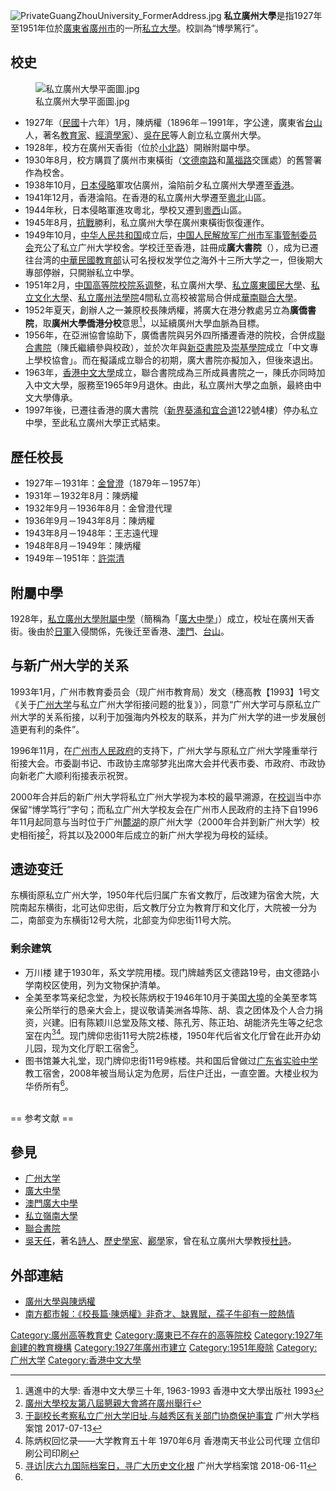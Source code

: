 
[[File:PrivateGuangZhouUniversity_FormerAddress.jpg|thumb]]
'''私立廣州大學'''是指1927年至1951年位於[[廣東省|廣東省]][[廣州市|廣州市]]的一所[[私立大學|私立大學]]。校訓為“博學篤行”。

== 校史 ==
[[File:私立廣州大學平面圖.jpg|thumb]]
*1927年（[[中華民國|民國]]十六年）1月，陳炳權（1896年－1991年，字公達，廣東省[[台山市|台山]]人，著名[[教育家|教育家]]、[[經濟學家|經濟學家]]）、[[吳在民|吳在民]]等人創立私立廣州大學。
*1928年，校方在廣州天香街（位於[[小北路|小北路]]）開辦附屬中學。
*1930年8月，校方購買了廣州市東橫街（[[文德路|文德南路]]和[[萬福路|萬福路]]交匯處）的舊警署作為校舍。
*1938年10月，[[日本|日本]][[侵略|侵略]]軍攻佔廣州，淪陷前夕私立廣州大學遷至[[香港|香港]]。
*1941年12月，香港淪陷。在香港的私立廣州大學遷至[[粵北|粵北]]山區。
*1944年秋，日本侵略軍進攻粵北，學校又遷到[[粵西|粵西]]山區。
*1945年8月，[[抗戰|抗戰]]勝利，私立廣州大學在廣州東橫街恢復運作。
*1949年10月，[[中华人民共和国|中华人民共和国]]成立后，[[中国人民解放军广州市军事管制委员会|中国人民解放军广州市军事管制委员会]]充公了私立广州大学校舍。学校迁至香港，註冊成'''廣大書院'''（{{lang|en|Canton College}}），成为已遷往台湾的[[中華民國教育部|中華民國教育部]]认可名授权发学位之海外十三所大学之一，但後期大專部停辦，只開辦私立中學。
*1951年2月，[[中国高等院校院系调整|中国高等院校院系调整]]，私立廣州大學、[[私立廣東國民大學|私立廣東國民大學]]、[[私立文化大學|私立文化大學]]、[[私立廣州法學院|私立廣州法學院]]4間私立高校被當局合併成[[華南聯合大學|華南聯合大學]]。
*1952年夏天，創辦人之一兼原校長陳炳權，將廣大在港分教處另立為'''廣僑書院'''，取'''廣州大學僑港分校'''意思<ref>邁進中的大學: 香港中文大學三十年, 1963-1993 香港中文大學出版社 1993</ref>，以延續廣州大學血脈為目標。
*1956年，在亞洲協會協助下，廣僑書院與另外四所播遷香港的院校，合併成[[聯合書院|聯合書院]]（陳氏繼續參與校政），並於次年與[[新亞書院|新亞書院]]及[[崇基學院|崇基學院]]成立「中文專上學校協會」。而在擬議成立聯合的初期，廣大書院亦擬加入，但後來退出。
*1963年，[[香港中文大學|香港中文大學]]成立，聯合書院成為三所成員書院之一，陳氏亦同時加入中文大學，服務至1965年9月退休。由此，私立廣州大學之血脈，最終由中文大學傳承。
*1997年後，已遷往香港的廣大書院（[[新界|新界]][[葵涌|葵涌]][[和宜合道|和宜合道]]122號4樓）停办私立中學，至此私立廣州大學正式結束。

== 歷任校長 ==
*1927年－1931年：[[金曾澄|金曾澄]]（1879年－1957年）
*1931年－1932年8月：陳炳權
*1932年9月－1936年8月：金曾澄代理
*1936年9月－1943年8月：陳炳權
*1943年8月－1948年：王志遠代理
*1948年8月－1949年：陳炳權
*1949年－1951年：[[許崇清|許崇清]]

== 附屬中學 ==
1928年，[[华南师范大学附属中学|私立廣州大學附屬中學]]（簡稱為「[[华南师范大学附属中学|廣大中學]]」）成立，校址在廣州天香街。後由於[[日軍|日軍]]入侵關係，先後迁至香港、[[澳門|澳門]]、[[台山市|台山]]。

== 与新广州大学的关系 ==
1993年1月，广州市教育委员会（现广州市教育局）发文（穗高教【1993】1号文《关于[[广州大学|广州大学]]与私立广州大学衔接问题的批复》），同意“广州大学可与原私立广州大学的关系衔接，以利于加强海内外校友的联系，并为广州大学的进一步发展创造更有利的条件”。 　

1996年11月，在[[广州市人民政府|广州市人民政府]]的支持下，广州大学与原私立广州大学隆重举行衔接大会。市委副书记、市政协主席邬梦兆出席大会并代表市委、市政府、市政协向新老广大顺利衔接表示祝贺。

2000年合并后的新广州大学将私立广州大学视为本校的最早溯源，在[[校训|校训]]当中亦保留“博学笃行”字句；而私立广州大学校友会在广州市人民政府的主持下自1996年11月起同意与当时位于广州[[麓湖|麓湖]]的原广州大学（2000年合并到新广州大学）校史相衔接<ref>[http://big5.china.com.cn/chinese/ChineseCommunity/145873.htm  廣州大學校友第八屆懇親大會將在廣州舉行]</ref>，将其以及2000年后成立的新广州大学视为母校的延续。

== 遗迹变迁 ==
东横街原私立广州大学，1950年代后归属广东省文教厅，后改建为宿舍大院，大院南起东横街，北可达仰忠街，后文教厅分立为教育厅和文化厅，大院被一分为二，南部变为东横街12号大院，北部变为仰忠街11号大院。 

=== 剩余建筑 ===

* 万川楼 建于1930年，系文学院用楼。现门牌越秀区文德路19号，由文德路小学南校区使用，列为文物保护清单。
* 全美至孝笃亲纪念堂，为校长陈炳权于1946年10月于美国[[大埠|大埠]]的全美至孝笃亲公所举行的恳亲大会上，提议敬请美洲各埠陈、胡、袁之团体及个人合力捐资，兴建。旧有陈颖川总堂及陈文楼、陈孔芳、陈正珀、胡能济先生等之纪念室在内<ref>[http://dag.gzhu.edu.cn/info/1047/1074.htm 于副校长考察私立广州大学旧址,与越秀区有关部门协商保护事宜] {{Wayback|url=http://dag.gzhu.edu.cn/info/1047/1074.htm |date=20181230080942 }}  广州大学档案馆 2017-07-13</ref><ref>陈炳权回忆录——大学教育五十年  1970年6月 香港南天书业公司代理 立信印刷公司印刷 </ref>。现门牌仰忠街11号大院2栋楼，1950年代后省文化厅曾在此开办幼儿园，现为文化厅职工宿舍<ref name=":0">[http://dag.gzhu.edu.cn/info/1047/1325.htm 寻访|庆六九国际档案日，寻广大历史文化根] {{Wayback|url=http://dag.gzhu.edu.cn/info/1047/1325.htm |date=20181230080928 }} 广州大学档案馆 2018-06-11</ref>。
* 图书馆兼大礼堂，现门牌仰忠街11号9栋楼。共和国后曾做过[[广东实验中学|广东省实验中学]]教工宿舍，2008年被当局认定为危房，后住户迁出，一直空置。大楼业权为华侨所有<ref name=":0" />。

<br />
== 参考文献 ==
{{reflist}}

== 參見 ==
* [[广州大学|广州大学]]
* [[廣大中學|廣大中學]]
* [[澳門廣大中學|澳門廣大中學]]
* [[嶺南大學_(廣州)|私立嶺南大學]]
* [[聯合書院|聯合書院]]
*[[吳天任|吳天任]]，著名[[詩人|詩人]]、[[歷史學家|歷史學家]]、[[酈學|酈學]]家，曾在私立廣州大學教授[[杜甫|杜詩]]。

== 外部連結 ==
* [http://www.gzzxws.gov.cn/gzws/gzws/ml/17/200809/t20080912_7390.htm 廣州大學與陳炳權] {{Wayback|url=http://www.gzzxws.gov.cn/gzws/gzws/ml/17/200809/t20080912_7390.htm |date=20200411022722 }}
* [https://web.archive.org/web/20071224111844/http://www.gzlib.gov.cn/shequ_info/ndgz/NDGZDetail.do?id=18476 南方都市報：《校長篇·陳炳權》非奇才、缺異賦，孺子牛卻有一腔熱情]

{{中華民國大陸時期大專院校}}
{{模板:中國近代大學建築}}
{{Authority control}}

[[Category:廣州高等教育史|Category:廣州高等教育史]]
[[Category:廣東已不存在的高等院校|Category:廣東已不存在的高等院校]]
[[Category:1927年創建的教育機構|Category:1927年創建的教育機構]]
[[Category:1927年廣州市建立|Category:1927年廣州市建立]]
[[Category:1951年廢除|Category:1951年廢除]]
[[Category:广州大学|Category:广州大学]]
[[Category:香港中文大學|Category:香港中文大學]]
